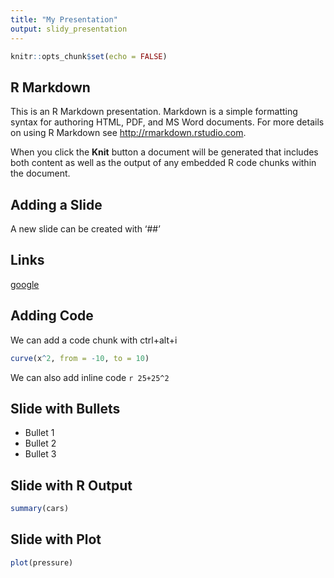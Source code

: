 ```yaml
---
title: "My Presentation"
output: slidy_presentation
---
```


```r
knitr::opts_chunk$set(echo = FALSE)
```

## R Markdown

This is an R Markdown presentation. Markdown is a simple formatting syntax for authoring HTML, PDF, and MS Word documents. For more details on using R Markdown see <http://rmarkdown.rstudio.com>.

When you click the **Knit** button a document will be generated that includes both content as well as the output of any embedded R code chunks within the document.

## Adding a Slide
A new slide can be created with '##'  

## Links
[google](http://www.google.com)  

## Adding Code

We can add a code chunk with ctrl+alt+i

```r
curve(x^2, from = -10, to = 10)

```

We can also add inline code `r 25+25^2`

## Slide with Bullets

- Bullet 1
- Bullet 2
- Bullet 3

## Slide with R Output

```r
summary(cars)
```

## Slide with Plot

```r
plot(pressure)
```

